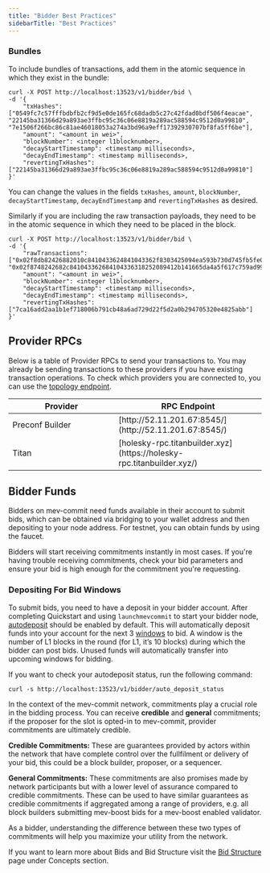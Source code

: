 ```yaml
---
title: "Bidder Best Practices"
sidebarTitle: "Best Practices"
---
```


### Bundles

To include bundles of transactions, add them in the atomic sequence in which they exist in the bundle:

```shell ❯_ example
curl -X POST http://localhost:13523/v1/bidder/bid \
-d '{
    "txHashes": ["0549fc7c57fffbdbfb2cf9d5e0de165fc68dadb5c27c42fdad0bdf506f4eacae", "22145ba31366d29a893ae3ffbc95c36c06e8819a289ac588594c9512d0a99810", "7e1506f266bc86c81ae46018053a274a3bd96a9eff17392930707bf8fa5ff6be"],
    "amount": "<amount in wei>",
    "blockNumber": <integer l1blocknumber>,
    "decayStartTimestamp": <timestamp milliseconds>,
    "decayEndTimestamp": <timestamp milliseconds>,
    "revertingTxHashes": ["22145ba31366d29a893ae3ffbc95c36c06e8819a289ac588594c9512d0a99810"]
}'
```  
You can change the values in the fields `txHashes`, `amount`, `blockNumber`, `decayStartTimestamp`, `decayEndTimestamp` and `revertingTxHashes` as desired.

Similarly if you are including the raw transaction payloads, they need to be in the atomic sequence in which they need to be placed in the block.

```shell ❯_ example
curl -X POST http://localhost:13523/v1/bidder/bid \
-d '{
    "rawTransactions": ["0x02f8db82426882010c8410433624841043362f8303425094ea593b730d745fb5fe01b6d20e6603915252c6bf87016e03ce313800b864ce0b63ce0000000000000000000000000e94804eaa3c4c5355992086647f683f6f41ef1f000000000000000000000000000000000000000000000000000150e0786cc000000000000000000000000000000000000000000000000000000000000004e378c001a0ece6d13b20247abdc07d669c9186ee5a1ac9601db8c98a3323024ab299cb6662a01c20680efe4e0bb48a3a936b5ab27c741819f0ac567b12b34b230004b20b78a0", "0x02f8748242682c841043362684104336318252089412b141665da4a5f617c759ad996ef91ad806a9c0880de0b6b3a764000080c001a0806552ed846808580eb896994825f07e73de2f42e2d3554f228284ecfaa89d9ca046d58b62ba565982fb07a64b436dd7a6c210b2f59c4fb2aee2cdd150ccf8bfaa"],
    "amount": "<amount in wei>",
    "blockNumber": <integer l1blocknumber>,
    "decayStartTimestamp": <timestamp milliseconds>,
    "decayEndTimestamp": <timestamp milliseconds>,
    "revertingTxHashes": ["7ca16add2aa1b1ef718006b791cb48a6ad729d22f5d2a0b294705320e4825abb"]
}'
```

## Provider RPCs

Below is a table of Provider RPCs to send your transactions to. You may already be sending transactions to these providers if you have existing transaction operations. To check which providers you are connected to, you can use the [topology endpoint](https://docs.primev.xyz/get-started/bidders/bidder-node-commands#topology).

<table>
  <thead>
    <tr>
      <th width="350">Provider</th>
      <th width="350">RPC Endpoint</th>
    </tr>
  </thead>
  <tbody>
    <tr>
      <td>Preconf Builder</td>
      <td>[http://52.11.201.67:8545/](http://52.11.201.67:8545/)</td>
    </tr>
    <tr>
      <td>Titan</td>
      <td>[holesky-rpc.titanbuilder.xyz](https://holesky-rpc.titanbuilder.xyz/)</td>
    </tr>
  </tbody>
</table>

## Bidder Funds

Bidders on mev-commit need funds available in their account to submit bids, which can be obtained via bridging to your wallet address and then depositing to your node address. For testnet, you can obtain funds by using the faucet.

Bidders will start receiving commitments instantly in most cases. If you're having trouble receiving commitments, check your bid parameters and ensure your bid is high enough for the commitment you're requesting.

### Depositing For Bid Windows

To submit bids, you need to have a deposit in your bidder account. After completing Quickstart and using `launchmevcommit` to start your bidder node, [autodeposit](https://docs.primev.xyz/get-started/bidders/bidder-node-commands#autodeposit-funds) should be enabled by default. 
This will automatically deposit funds into your account for the next 3 [windows](/concepts/bids/bidder-deposit) to bid. 
A window is the number of L1 blocks in the round (for L1, it’s 10 blocks) during which the bidder can post bids. Unused funds will automatically transfer into upcoming windows for bidding.

If you want to check your autodeposit status, run the following command:

```shell ❯_ terminal
curl -s http://localhost:13523/v1/bidder/auto_deposit_status
```

<Accordion title="Understanding Credible and General Commitments">
  <p>In the context of the mev-commit network, commitments play a crucial role in the bidding process. You can receive <strong>credible</strong> and <strong>general</strong> commitments; if the proposer for the slot is opted-in to mev-commit, provider commitments are ultimately credible.</p>
  
  <p><strong>Credible Commitments:</strong> These are guarantees provided by actors within the network that have complete control over the fullfilment or delivery of your bid, this could be a block builder, proposer, or a sequencer.</p>
  
  <p><strong>General Commitments:</strong> These commitments are also promises made by network participants but with a lower level of assurance compared to credible commitments. These can be used to have similar guarantees as credible commitments if aggregated among a range of providers, e.g. all block builders submitting mev-boost bids for a mev-boost enabled validator.</p>  
  
  <p>As a bidder, understanding the difference between these two types of commitments will help you maximize your utility from the network.</p>
</Accordion>

If you want to learn more about Bids and Bid Structure visit the [Bid Structure](/concepts/bids/bid-structure) page under Concepts section.
